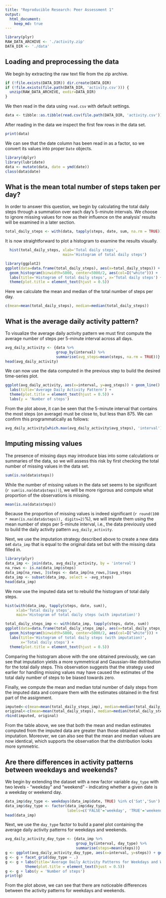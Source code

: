 ```yaml
---
title: "Reproducible Research: Peer Assessment 1"
output: 
  html_document:
    keep_md: true
---
```


```r
library(plyr)
RAW_DATA_ARCHIVE <- './activity.zip'
DATA_DIR <- './data'
```


## Loading and preprocessing the data
<!---
### Reading in the data
-->
We begin by extracting the raw text file from the zip archive.

```r
if (!file.exists(DATA_DIR)) dir.create(DATA_DIR)
if (!file.exists(file.path(DATA_DIR, 'activity.csv'))) {
  unzip(RAW_DATA_ARCHIVE, exdir=DATA_DIR)
}
```

We then read in the data using ``read.csv`` with default settings.

```r
data <- tibble::as.tibble(read.csv(file.path(DATA_DIR, 'activity.csv')))
```

After reading in the data we inspect the first few rows in the data set.

```r
print(data)
```

We can see that the date column has been read in as a factor, so we convert its
values into proper ``Date`` objects.

```r
library(dplyr)
library(lubridate)
data <- mutate(data, date = ymd(date))
class(data$date)
```

## What is the mean total number of steps taken per day?

In order to answer this question, we begin by calculating the total daily
steps through a summation over each day's 5-minute intervals. We choose to
ignore missing values for now as their influence on the analysis'
results will be examined in a later section.

```r
total_daily_steps <- with(data, tapply(steps, date, sum, na.rm = TRUE))
```

It is now straightforward to plot a histogram to examine the results visually.

```r
  hist(total_daily_steps, xlab='Total daily steps', 
                          main='Histogram of total daily steps')
```

```r
library(ggplot2)
ggplot(data=data.frame(total_daily_steps), aes(x=total_daily_steps)) +
  geom_histogram(binwidth=5000, center=5000/2, aes(col=I("white"))) +
  labs(title='Histogram of total daily steps', x='Total daily steps') +
  theme(plot.title = element_text(hjust = 0.5))
```

Here we calculate the mean and median of the total number of steps per day.

```r
c(mean=mean(total_daily_steps), median=median(total_daily_steps))
```


## What is the average daily activity pattern?

To visualize the average daily activity pattern we must first compute the
average number of steps per 5-minute interval across all days.

```r
avg_daily_activity <- {data %>%
                       group_by(interval) %>%
                       summarise(avg_steps=mean(steps, na.rm = TRUE))}
head(avg_daily_activity)
```

We can now use the data computed in the previous step to build the desired
time-series plot.

```r
ggplot(avg_daily_activity, aes(x=interval, y=avg_steps)) + geom_line() +
  labs(title='Average Daily Activity Pattern') +
  theme(plot.title = element_text(hjust = 0.5)) +
  labs(y = 'Number of steps')
```

From the plot above, it can be seen that the 5-minute interval that contains
the most steps (on average) must be close to, but less than 875. We can 
confirm this programmatically as follows:

```r
avg_daily_activity[which.max(avg_daily_activity$avg_steps), 'interval'][[1]]
```

## Imputing missing values

The presence of missing days may introduce bias into some calculations or
summaries of the data, so we will assess this risk by first checking the total
number of missing values in the data set.

```r
sum(is.na(data$steps))
```

While the number of missing values in the data set seems to be significant
(`r sum(is.na(data$steps))`), we will be more rigorous and
compute what proportion of the observations is missing.

```r
mean(is.na(data$steps))
```

Because the proportion of missing values is indeed significant
(`r round(100 * mean(is.na(data$steps)), digits=2)`%), we will impute them using
the mean number of steps per 5-minute interval, i.e., the data previously used
to build the daily activity pattern ``avg_daily_activity``.

Next, we use the imputation strategy described above to create a new data set
``data_imp`` that is equal to the original data set but with the missing data
filled in.

```r
library(plyr)
data_imp <- join(data, avg_daily_activity, by = 'interval')
na_rows <- is.na(data_imp$steps)
data_imp[na_rows, ]$steps <- data_imp[na_rows,]$avg_steps
data_imp <- subset(data_imp, select = -avg_steps)
head(data_imp)
```

We now use the imputed data set to rebuild the histogram of total daily steps. 

```r
hist(with(data_imp, tapply(steps, date, sum)),
     xlab='Total daily steps', 
     main='Histogram of total daily steps (with imputation)')
```
```r
total_daily_steps_imp <- with(data_imp, tapply(steps, date, sum))
ggplot(data=data.frame(total_daily_steps_imp), aes(x=total_daily_steps_imp)) +
  geom_histogram(binwidth=5000, center=5000/2, aes(col=I("white"))) +
  labs(title='Histogram of total daily steps (with imputation)', 
       x='Total daily steps') +
  theme(plot.title = element_text(hjust = 0.5))
```

Comparing the histogram above with the one obtained previously, we can see that
imputation yields a more symmetrical and Gaussian-like distribution for the
total daily steps. This observation suggests that the strategy used earlier for
handling missing values may have caused the estimates of the total daily number
of steps to be biased towards zero. 

Finally, we compute the mean and median total number of daily steps from the
imputed data and compare them with the estimates obtained in the first part
of the assignment.

```r
imputed<-c(mean=mean(total_daily_steps_imp), median=median(total_daily_steps_imp))
original<-c(mean=mean(total_daily_steps), median=median(total_daily_steps))
rbind(imputed, original)
```

From the table above, we see that both the mean and median estimates computed
from the imputed data are greater than those obtained without imputation.
Moreover, we can also see that the mean and median values are now identical,
which supports the observation that the distribution looks more symmetric.

## Are there differences in activity patterns between weekdays and weekends?

We begin by extending the dataset with a new factor variable ``day_type`` with
two levels - "weekday" and "weekend" - indicating whether a given date is a
weekday or weekend day.

```r
data_imp$day_type <- weekdays(data_imp$date, TRUE) %in% c('Sat','Sun')
data_imp$day_type <- factor(data_imp$day_type,
                            labels=c('FALSE'='weekday', 'TRUE'='weekend'))
head(data_imp)
```

Next, we use the ``day_type`` factor to build a panel plot containing the
average daily activity patterns for weekdays and weekends.

```r
avg_daily_activity_day_type <- {data_imp %>%
                                group_by(interval, day_type) %>%
                                summarise(steps=mean(steps))}
g <- ggplot(avg_daily_activity_day_type, aes(x=interval, y=steps)) + geom_line()
g <- g + facet_grid(day_type ~ .)
g <- g + labs(title='Average Daily Activity Patterns for Weekdays and Weekends') +
         theme(plot.title = element_text(hjust = 0.5))
g <- g + labs(y = 'Number of steps')
print(g)
```

From the plot above, we can see that there are noticeable differences between
the activity patterns for weekdays and weekends.